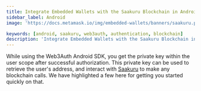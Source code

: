 ```yaml
---
title: Integrate Embedded Wallets with the Saakuru Blockchain in Android
sidebar_label: Android
image: 'https://docs.metamask.io/img/embedded-wallets/banners/saakuru.png'

keywords: [android, saakuru, web3auth, authentication, blockchain]
description: 'Integrate Embedded Wallets with the Saakuru Blockchain in Android | Embedded Wallets'
---
```



<SEO
  title="Integrate Embedded Wallets with the Saakuru Blockchain in Android"
  description="Integrate Embedded Wallets with the Saakuru Blockchain in Android | Embedded Wallets"
  image="https://docs.metamask.io/img/embedded-wallets/banners/saakuru.png"
  slug="/embedded-wallets/connect-blockchain/evm/saakuru/android"
/>

While using the Web3Auth Android SDK, you get the private key within the user scope after successful authorization. This private key can be used to retrieve the user's address, and interact with [Saakuru](https://saakuru.com/) to make any blockchain calls. We have highlighted a few here for getting you started quickly on that.

<EVMInteraction />
